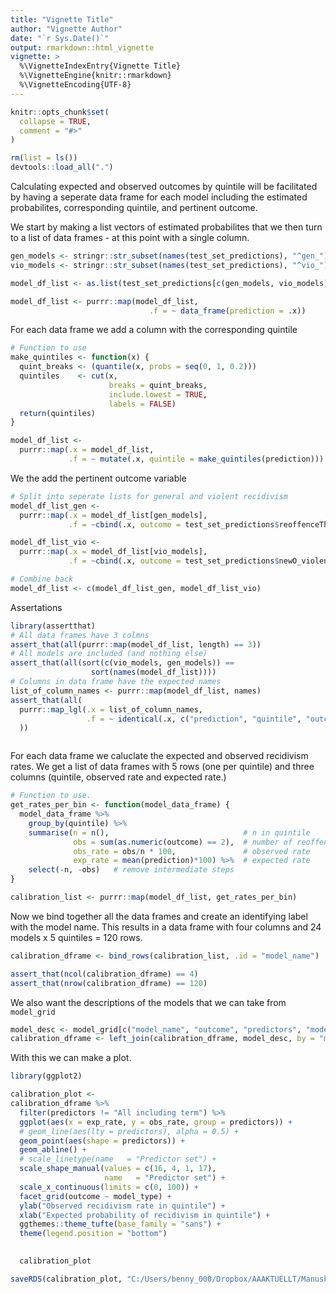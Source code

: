 ```yaml
---
title: "Vignette Title"
author: "Vignette Author"
date: "`r Sys.Date()`"
output: rmarkdown::html_vignette
vignette: >
  %\VignetteIndexEntry{Vignette Title}
  %\VignetteEngine{knitr::rmarkdown}
  %\VignetteEncoding{UTF-8}
---
```


```r
knitr::opts_chunk$set(
  collapse = TRUE,
  comment = "#>"
)
```


```r
rm(list = ls())
devtools::load_all(".")
```

Calculating expected and observed outcomes by quintile will be facilitated by having a seperate data frame for each model including the estimated probabilites, corresponding quintile, and pertinent outcome.

We start by making a list vectors of estimated probabilites that we then turn to a list of data frames - at this point with a single column.
```r
gen_models <- stringr::str_subset(names(test_set_predictions), "^gen_")
vio_models <- stringr::str_subset(names(test_set_predictions), "^vio_")

model_df_list <- as.list(test_set_predictions[c(gen_models, vio_models)])

model_df_list <- purrr::map(model_df_list, 
                               .f = ~ data_frame(prediction = .x))
```

For each data frame we add a column with the corresponding quintile
```r
# Function to use
make_quintiles <- function(x) {
  quint_breaks <- (quantile(x, probs = seq(0, 1, 0.2)))
  quintiles    <- cut(x, 
                      breaks = quint_breaks, 
                      include.lowest = TRUE, 
                      labels = FALSE)
  return(quintiles)
}

model_df_list <- 
  purrr::map(.x = model_df_list,
             .f = ~ mutate(.x, quintile = make_quintiles(prediction)))
```

We the add the pertinent outcome variable

```r
# Split into seperate lists for general and violent recidivism
model_df_list_gen <- 
  purrr::map(.x = model_df_list[gen_models],
             .f = ~cbind(.x, outcome = test_set_predictions$reoffenceThisTerm))

model_df_list_vio <- 
  purrr::map(.x = model_df_list[vio_models],
             .f = ~cbind(.x, outcome = test_set_predictions$newO_violent))

# Combine back
model_df_list <- c(model_df_list_gen, model_df_list_vio)
```

Assertations
```r
library(assertthat)
# All data frames have 3 colmns
assert_that(all(purrr::map(model_df_list, length) == 3))
# All models are included (and nothing else)
assert_that(all(sort(c(vio_models, gen_models)) == 
                  sort(names(model_df_list))))
# Columns in data frame have the expected names
list_of_column_names <- purrr::map(model_df_list, names)
assert_that(all(
  purrr::map_lgl(.x = list_of_column_names,
                 .f = ~ identical(.x, c("prediction", "quintile", "outcome")))
  ))



```

For each data frame we caluclate the expected and observed recidivism rates. We get a list of data frames with 5 rows (one per quintile) and three columns (quintile, observed rate and expected rate.)

```r
# Function to use. 
get_rates_per_bin <- function(model_data_frame) {
  model_data_frame %>% 
    group_by(quintile) %>% 
    summarise(n = n(),                              # n in quintile
              obs = sum(as.numeric(outcome) == 2),  # number of reoffences
              obs_rate = obs/n * 100,               # observed rate
              exp_rate = mean(prediction)*100) %>%  # expected rate
    select(-n, -obs)   # remove intermediate steps
}

calibration_list <- purrr::map(model_df_list, get_rates_per_bin)

```



Now we bind together all the data frames and create an identifying label with the model name. This results in a data frame with four columns and 24 models x 5 quintiles = 120 rows.

```r
calibration_dframe <- bind_rows(calibration_list, .id = "model_name")

assert_that(ncol(calibration_dframe) == 4)
assert_that(nrow(calibration_dframe) == 120)
```
We also want the descriptions of the models that we can take from `model_grid`

```r
model_desc <- model_grid[c("model_name", "outcome", "predictors", "model_type")]
calibration_dframe <- left_join(calibration_dframe, model_desc, by = "model_name")
```

With this we can make a plot.

```r
library(ggplot2)

calibration_plot <-
calibration_dframe %>% 
  filter(predictors != "All including term") %>% 
  ggplot(aes(x = exp_rate, y = obs_rate, group = predictors)) +
  # geom_line(aes(lty = predictors), alpha = 0.5) +
  geom_point(aes(shape = predictors)) +
  geom_abline() +
  # scale_linetype(name   = "Predictor set") +
  scale_shape_manual(values = c(16, 4, 1, 17),
                     name   = "Predictor set") +
  scale_x_continuous(limits = c(0, 100)) +
  facet_grid(outcome ~ model_type) +
  ylab("Observed recidivism rate in quintile") +
  xlab("Expected probability of recidivism in quintile") +
  ggthemes::theme_tufte(base_family = "sans") +
  theme(legend.position = "bottom")
  

  calibration_plot


```

```r
saveRDS(calibration_plot, "C:/Users/benny_000/Dropbox/AAAKTUELLT/Manuskript 2/calibration_plot.rds")
```


